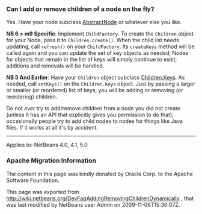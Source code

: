 <!--

    Licensed to the Apache Software Foundation (ASF) under one
    or more contributor license agreements.  See the NOTICE file
    distributed with this work for additional information
    regarding copyright ownership.  The ASF licenses this file
    to you under the Apache License, Version 2.0 (the
    "License"); you may not use this file except in compliance
    with the License.  You may obtain a copy of the License at

      http://www.apache.org/licenses/LICENSE-2.0

    Unless required by applicable law or agreed to in writing,
    software distributed under the License is distributed on an
    "AS IS" BASIS, WITHOUT WARRANTIES OR CONDITIONS OF ANY
    KIND, either express or implied.  See the License for the
    specific language governing permissions and limitations
    under the License.

-->

===Can I add or remove children of a node on the fly?===

Yes.  Have your node subclass [http://www.netbeans.org/download/dev/javadoc/org-openide-nodes/org/openide/nodes/AbstractNode.html AbstractNode]
or whatever else you like.

'''NB 6 > m9 Specific''':
Implement <tt>ChildFactory</tt>.  To create the <tt>Children</tt> object for your Node, pass it to <tt>Children.create()</tt>.  When the child list needs updating, call <tt>refresh()</tt> on your <tt>ChildFactory</tt>.  Its <tt>createKeys</tt> method will be called again and you can update the set of key objects as needed;  Nodes for objects that remain in the list of keys will simply continue to exist;  additions and removals will be handled.

'''NB 5 And Earlier''':
Have your <tt>Children</tt> object subclass [http://www.netbeans.org/download/dev/javadoc/org-openide-nodes/org/openide/nodes/Children.Keys.html Children.Keys].
As needed, call <tt>setKeys()</tt> on the <tt>Children.Keys</tt> object.
Just by passing a larger or smaller (or reordered) list of keys, you will be adding or removing (or reordering) children.

Do not ''ever'' try to add/remove children from a node you
did not create (unless it has an API that explicitly gives you permission to do that); occasionally
people try to add child nodes to nodes for things like Java files.  If it works at all it's by accident.

--------

Applies to: NetBeans 4.0, 4.1, 5.0

===Apache Migration Information===

The content in this page was kindly donated by Oracle Corp. to the
Apache Software Foundation.

This page was exported from http://wiki.netbeans.org/DevFaqAddingRemovingChildrenDynamically , 
that was last modified by NetBeans user Admin 
on 2009-11-06T15:36:07Z.

